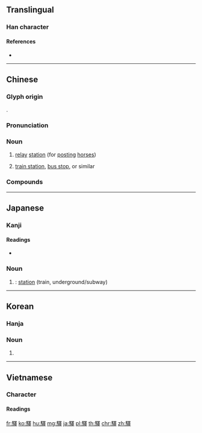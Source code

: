 {{character info/new}}
{{also|駅|驿}}
==Translingual==
{{Han simplified forms|驛|駅|驿}}

===Han character===
{{Han char|rn=187|rad=馬|as=13|sn=23|four=76341|canj=SFWLJ|ids=⿰馬睪}}

====References====
* {{Han ref|kx=1446.050|dkj=45030|dj=1971.010|hdz=74579.190|uh=9A5B|ud=39515|bh=C5E6|bd=50662}}

----

==Chinese==
{{zh-forms|s=驿}}

===Glyph origin===
{{Han etym}}
{{Han compound|馬|睪|c1=s|c2=p|t1=horse|ls=psc}}.

===Pronunciation===
{{zh-pron
|m=yì
|c=jik6
|h=pfs=yi̍t
|mn=ia̍h
|w=5hhiq
|mc=y
|oc=y
|cat=n
}}

===Noun===
{{zh-noun}}

# [[relay]] [[station]] (for [[post]]ing [[horse]]s)
# {{lb|zh|Min Nan}} [[train station]], [[bus stop]], or similar

===Compounds===
{{zh-der|傳驛|水郵山驛|水驛|驛驛|驛亭|驛馬車|驛傳|驛券|郵驛|臨江驛|館驛|驛馬|驛樓|驛吏|驛使|駱驛|驛館|鄭驛留賓|馳驛|驛站|馬道驛|驛丞|辛安驛|驛遞|駱驛不絕}}

----

==Japanese==

===Kanji===
{{ja-kanji|grade=|rs=馬13|style=ky|shin=駅}}

====Readings====
* {{ja-readings|on=[[えき]] (eki)|kun=[[うまや]] (umaya)}}

{{ja-kanjitab|えき|yomi=o}}

===Noun===
{{ja-noun|えき|shin=駅}}

# {{kyujitai spelling of|駅}}: [[station]] (train, underground/subway)

----

==Korean==

===Hanja===
{{ko-hanja|hangeul=역|eumhun=}}

===Noun===
{{ko-noun|hj|hangeul=역}}

# {{hanja form of|역|(railway, subway) [[station]]}}

----

==Vietnamese==

===Character===
====Readings====
{{vi-readings|hanviet=dịch|nom=dịch|rs=馬13}}

[[fr:驛]]
[[ko:驛]]
[[hu:驛]]
[[mg:驛]]
[[ja:驛]]
[[pl:驛]]
[[th:驛]]
[[chr:驛]]
[[zh:驛]]